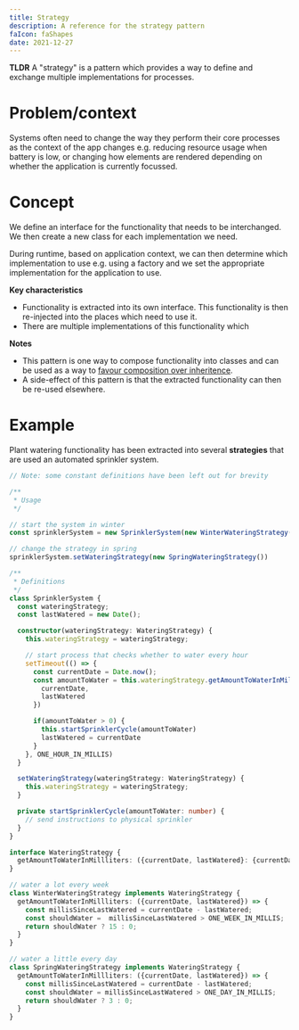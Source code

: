 ```yaml
---
title: Strategy
description: A reference for the strategy pattern
faIcon: faShapes
date: 2021-12-27
---
```



**TLDR** A "strategy" is a <Link to="/articles/patterns">pattern</Link> which provides a way to define and exchange multiple implementations for processes.

# Problem/context

Systems often need to change the way they perform their core processes as the context of the app changes e.g.
reducing resource usage when battery is low, or changing how elements are rendered depending on whether the application
is currently focussed.

# Concept

We define an interface for the functionality that needs to be interchanged.
We then create a new class for each implementation we need.

During runtime, based on application context, we can then determine which implementation to use e.g. using a <Link to="/articles/patterns">factory</Link> and we set the appropriate implementation for the application to use.

<SequenceDiagram />

**Key characteristics**

- Functionality is extracted into its own interface. This functionality is then re-injected into the places which need to use it.
- There are multiple implementations of this functionality which

**Notes**

- This pattern is one way to compose functionality into classes and can be used as a way to <a href="https://en.wikipedia.org/wiki/Composition_over_inheritance">favour composition over inheritence</a>.
- A side-effect of this pattern is that the extracted functionality can then be re-used elsewhere.

# Example

Plant watering functionality has been extracted into several **strategies** that are used an automated sprinkler system.

```typescript
// Note: some constant definitions have been left out for brevity

/**
 * Usage
 */

// start the system in winter
const sprinklerSystem = new SprinklerSystem(new WinterWateringStrategy())

// change the strategy in spring
sprinklerSystem.setWateringStrategy(new SpringWateringStrategy())

/**
 * Definitions
 */
class SprinklerSystem {
  const wateringStrategy;
  const lastWatered = new Date();

  constructor(wateringStrategy: WateringStrategy) {
    this.wateringStrategy = wateringStrategy;

    // start process that checks whether to water every hour
    setTimeout(() => {
      const currentDate = Date.now();
      const amountToWater = this.wateringStrategy.getAmountToWaterInMillliters({
        currentDate,
        lastWatered
      })

      if(amountToWater > 0) {
        this.startSprinklerCycle(amountToWater)
        lastWatered = currentDate
      }
    }, ONE_HOUR_IN_MILLIS)
  }

  setWateringStrategy(wateringStrategy: WateringStrategy) {
    this.wateringStrategy = wateringStrategy;
  }

  private startSprinklerCycle(amountToWater: number) {
    // send instructions to physical sprinkler
  }
}

interface WateringStrategy {
  getAmountToWaterInMillliters: ({currentDate, lastWatered}: {currentDate: Date, lastWatered: Date}) => number
}

// water a lot every week
class WinterWateringStrategy implements WateringStrategy {
  getAmountToWaterInMillliters: ({currentDate, lastWatered}) => {
    const millisSinceLastWatered = currentDate - lastWatered;
    const shouldWater =  millisSinceLastWatered > ONE_WEEK_IN_MILLIS;
    return shouldWater ? 15 : 0;
  }
}

// water a little every day
class SpringWateringStrategy implements WateringStrategy {
  getAmountToWaterInMillliters: ({currentDate, lastWatered}) => {
    const millisSinceLastWatered = currentDate - lastWatered;
    const shouldWater = millisSinceLastWatered > ONE_DAY_IN_MILLIS;
    return shouldWater ? 3 : 0;
  }
}
```
